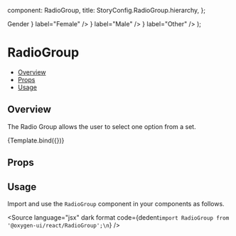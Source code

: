 
  component: RadioGroup,
  title: StoryConfig.RadioGroup.hierarchy,
};

<Meta title={meta.title} component={meta.component} />

  <FormControl>
    <FormLabel id="demo-radio-buttons-group-label">Gender</FormLabel>
    <RadioGroup
      aria-labelledby="demo-radio-buttons-group-label"
      defaultValue="female"
      name="radio-buttons-group"
    >
      <FormControlLabel value="female" control={<Radio />} label="Female" />
      <FormControlLabel value="male" control={<Radio />} label="Male" />
      <FormControlLabel value="other" control={<Radio />} label="Other" />
    </RadioGroup>
  </FormControl>
);

# RadioGroup

- [Overview](#overview)
- [Props](#props)
- [Usage](#usage)

## Overview

The Radio Group allows the user to select one option from a set.

<Canvas>
  <Story
    name="Overview"
  >
    {Template.bind({})}
  </Story>
</Canvas>

## Props

<ArgsTable story="Overview" />

## Usage

Import and use the `RadioGroup` component in your components as follows.

<Source
  language="jsx"
  dark
  format
  code={dedent`import RadioGroup from '@oxygen-ui/react/RadioGroup';\n`}
/>
